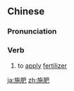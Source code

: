 ==Chinese==
{{zh-forms}}

===Pronunciation===
{{zh-pron
|m=shīféi
|c=si1 fei4
|mn=qz,xm,zz:si-pûi
|cat=v
}}

===Verb===
{{zh-verb}}

# {{lb|zh|Advanced Mandarin}} to [[apply]] [[fertilizer]]

[[ja:施肥]]
[[zh:施肥]]